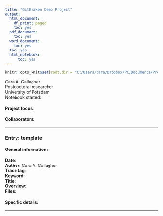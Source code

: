 ---
title: "GitKraken Demo Project"
output:
  html_document:
    df_print: paged
    toc: yes
  pdf_document:
    toc: yes
  word_document:
    toc: yes
  toc: yes
  html_notebook: 
      toc: yes
---

```{r, setup, include=FALSE, message=FALSE}
knitr::opts_knit$set(root.dir = "C:/Users/cara/Dropbox/PC/Documents/Presentations/Workshops/GitKraken Demo/")
```

Cara A. Gallagher  
Postdoctoral researcher  
University of Potsdam  
Notebook started:   

#### Project focus:  


#### Collaborators:  


***  

### Entry: template

#### General information:
__Date__:  
__Author__: Cara A. Gallagher  
__Trace tag__:       
__Keyword__:        
__Title__:   
__Overview__:  
__Files__:  
  
#### Specific details:  


***  
